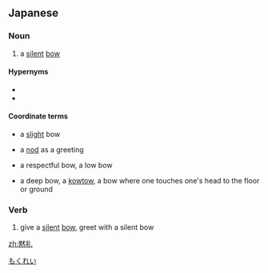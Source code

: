 ==Japanese==
{{ja-kanjitab|もく|れい|yomi=o}}

===Noun===
{{ja-noun|もくれい}}
# a [[silent]] [[bow]]

====Hypernyms====
* {{l|ja|礼}}
* {{l|ja|お辞儀}}

====Coordinate terms====
* {{ja-def|会釈}} a [[slight]] bow
* {{ja-def|目礼}} a [[nod]] as a greeting
* {{ja-def|最敬礼}} a respectful bow, a low bow
* {{ja-def|叩頭}} a deep bow, a [[kowtow]], a bow where one touches one's head to the floor or ground

===Verb===
{{ja-verb-suru|もくれい|tr=intrans}}
# give a [[silent]] [[bow]], greet with a silent bow

[[Category:ja:Body language|もくれい]]

[[zh:黙礼]]